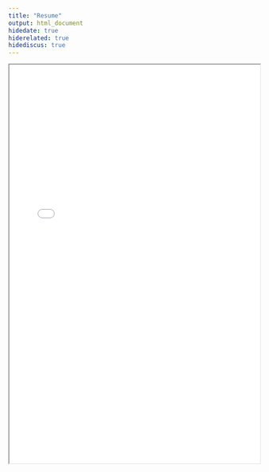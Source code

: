 ```yaml
---
title: "Resume"
output: html_document
hidedate: true
hiderelated: true
hidediscus: true
---
```

  
<center>
<iframe src="/resume.pdf" width="100%" height="800" border="0"></iframe>
</center>